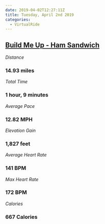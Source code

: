 ```yaml
---
date: 2019-04-02T12:27:11Z
title: Tuesday, April 2nd 2019
categories:
  - VirtualRide
---
```

## [Build Me Up - Ham Sandwich](https://www.strava.com/activities/2259597241)

_Distance_

### 14.93 miles

_Total Time_

### 1 hour, 9 minutes

_Average Pace_

### 12.82 MPH

_Elevation Gain_

### 1,827 feet

_Average Heart Rate_

### 141 BPM

_Max Heart Rate_

### 172 BPM

_Calories_

### 667 Calories